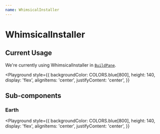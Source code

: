 ```yaml
---
name: WhimsicalInstaller
---
```




# WhimsicalInstaller

<PropsTable of={WhimsicalInstaller} />


## Current Usage

We're currently using WhimsicalInstaller in [`BuildPane`](https://github.com/joshwcomeau/guppy/blob/master/src/components/CreateNewProjectWizard/BuildPane.js).

<Playground
  style={{
    backgroundColor: COLORS.blue[800],
    height: 140,
    display: 'flex',
    alignItems: 'center',
    justifyContent: 'center',
  }}
>
  <WhimsicalInstaller isRunning width={420} />
</Playground>


## Sub-components

### Earth

<Playground
  style={{
    backgroundColor: COLORS.blue[800],
    height: 140,
    display: 'flex',
    alignItems: 'center',
    justifyContent: 'center',
  }}
>
  <Earth />
</Playground>
